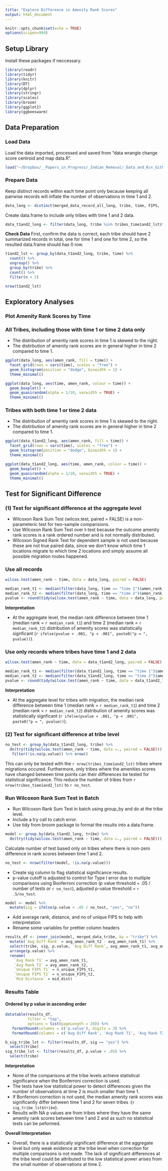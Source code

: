 ```yaml
---
title: "Explore Difference in Amenity Rank Scores"
output: html_document
---
```


```r

knitr::opts_chunk$set(echo = TRUE)
options(scipen=999)

```

## Setup Library
Install these packages if neccessary.
```r

library(readr)
library(tidyr)
library(knitr)
library(DT)
library(dplyr)
library(stringr)
library(scales)
library(broom)
library(ggplot2)
library(ggbeeswarm)

```

## Data Preparation

### Load Data
Load the data imported, processed and saved from "data wrangle change score centroid and map data.R".
```r

load("~/Dropbox/__Papers_in_Progress/_Indian_Removal/_Data_and_R/x_Github/tribal_lands/R_Analysis/processed_data.RData")

```

### Prepare Data

Keep distinct records within each time point only because keeping all pairwise records will inflate the number of observations in time 1 and 2.
```r

data_long <- distinct(merged_data_record_all_long, tribe, time, FIPS, .keep_all = TRUE)

```

Create data.frame to include only tribes with time 1 and 2 data.
```r

data_t1and2_long <- filter(data_long, tribe %in% tribes_time1and2_lst$tribe)

```

**Check Data**
First, confirm the data is correct, each tribe should have 2 summarized records in total, one for time 1 and one for time 2, so the resulted data.frame should has 0 row.
```r
t1and2_lst <- group_by(data_t1and2_long, tribe, time) %>% 
  count() %>%
  ungroup() %>%
  group_by(tribe) %>%
  count() %>%
  filter(n < 2)

nrow(t1and2_lst)
```


## Exploratory Analyses

### Plot Amenity Rank Scores by Time
### All Tribes, including those with time 1 or time 2 data only

* The distribution of amentiy rank scores in time 1 is skewed to the right.
* The distirbution of amenity rank scores are in general higher in time 2 compared to time 1.

```r

ggplot(data_long, aes(amen_rank, fill = time)) +
  facet_grid(rows = vars(time), scales = "free") +
  geom_histogram(position = "dodge", binwidth = 1) +
  theme_minimal()

ggplot(data_long, aes(time, amen_rank, colour = time)) +
  geom_boxplot() +
  geom_quasirandom(alpha = 1/10, varwidth = TRUE) +
  theme_minimal()

```

### Tribes with both time 1 or time 2 data

* The distribution of amentiy rank scores in time 1 is skewed to the right.
* The distirbution of amenity rank scores are in general higher in time 2 compared to time 1.

```r

ggplot(data_t1and2_long, aes(amen_rank, fill = time)) +
  facet_grid(rows = vars(time), scales = "free") +
  geom_histogram(position = "dodge", binwidth = 1) +
  theme_minimal()

ggplot(data_t1and2_long, aes(time, amen_rank, colour = time)) +
  geom_boxplot() +
  geom_quasirandom(alpha = 1/10, varwidth = TRUE) +
  theme_minimal()

```


## Test for Significant Difference

### (1) Test for significant difference at the aggregate level

* Wilcoxon Rank Sum Test (wilcox.test, paired = FALSE) is a non-parameteric test for two-sample comparisions.
* Use Wilcoxon Rank Sum Test over t-test because the outcome amenity rank scores is a rank ordered number and is not normally distributed.
* Wilcoxon Signed Rank Test for dependent sample is not used because these are not true paired data, since we don't know which time 1 locations migrate to which time 2 locations and simply assume all possible migration routes happened.

### Use all records

```r

wilcox.test(amen_rank ~ time, data = data_long, paired = FALSE)

```

```r

median_rank_t1 <- median(filter(data_long, time == "time 1")$amen_rank, na.rm = T)
median_rank_t2 <- median(filter(data_long, time == "time 2")$amen_rank, na.rm = T)
pvalue <- round(tidy(wilcox.test(amen_rank ~ time, data = data_long, paired = FALSE))$p.value, 3)

```

**Interpretation**

* At the aggregate level, the median rank difference between time 1 (median rank = `r median_rank_t1`) and time 2 (median rank = `r median_rank_t2`) distribution of amenity scores was statistically signficant (`r ifelse(pvalue < .001, "p < .001", paste0("p = ", pvalue))`).

### Use only records where tribes have time 1 and 2 data

```r
wilcox.test(amen_rank ~ time, data = data_t1and2_long, paired = FALSE)
```

```r

median_rank_t1 <- median(filter(data_t1and2_long, time == "time 1")$amen_rank, na.rm = T)
median_rank_t2 <- median(filter(data_t1and2_long, time == "time 2")$amen_rank, na.rm = T)
pvalue <- round(tidy(wilcox.test(amen_rank ~ time, data = data_t1and2_long, paired = FALSE))$p.value, 3)

```

**Interpretation**

* At the aggregate level for tribes with migration, the median rank difference between time 1 (median rank = `r median_rank_t1`) and time 2 (median rank = `r median_rank_t2`) distribution of amenity scores was statistically signficant (`r ifelse(pvalue < .001, "p < .001",  paste0("p = ", pvalue))`).


### (2) Test for significant difference at tribe level

```r
no_test <- group_by(data_t1and2_long, tribe) %>%
  do(try(tidy(wilcox.test(amen_rank ~ time, data =., paired = FALSE)))) %>%
   filter(!is.na(p.value)) %>% nrow()
```

This can only be tested with the `r nrow(tribes_time1and2_lst)` tribes where migrations occured. Furthermore, only tribes where the amenities scores have changed between time points can their differences be tested for statistical significance. This reduce the number of tribes from `r nrow(tribes_time1and2_lst)` to `r no_test`.

### Run Wilcoxon Rank Sum Test in Batch

* Run Wilcoxon Rank Sum Test in batch using group_by and do at the tribe level.
* Include a try call to catch error.
* Use tidy from broom package to format the results into a data.frame.

```r

model <- group_by(data_t1and2_long, tribe) %>%
  do(try(tidy(wilcox.test(amen_rank ~ time, data =., paired = FALSE))))

```

Calculate number of test based only on tribes where there is non-zero difference in rank scores between time 1 and 2.

```r

no_test <- nrow(filter(model, !is.na(p.value)))

```

* Create sig column to flag statistical significance results. 
* p-value cutoff is adjusted to control for Type I error due to multiple comparisons using Bonferroni correction (p value threshold = .05 / number of tests or `r no_test`), adjusted p-value threshold = `r .5/no_test`.  

```r

model <- model %>%
  mutate(sig = ifelse(p.value < .05 / no_test, "yes", "no"))

```

* Add average rank, distance, and no of unique FIPS to help with interpretation
* Rename some variables for prettier column headers

```r

results_df <- inner_join(model, merged_data_tribe, by = "tribe") %>%
  mutate(`Avg Diff Rank` = avg_amen_rank_t2 - avg_amen_rank_t1) %>%
  select(tribe, sig, p.value, `Avg Diff Rank`, avg_amen_rank_t1, avg_amen_rank_t2, n_unique_FIPS_t1, n_unique_FIPS_t2, mid_dist) %>%
  arrange(p.value) %>%
  rename(
    `Avg Rank T1` = avg_amen_rank_t1,
    `Avg Rank T2` = avg_amen_rank_t2,
    `Unique FIPS T1` = n_unique_FIPS_t1,
    `Unique FIPS T2` = n_unique_FIPS_t2,
    `Mid Distance` = mid_dist)

```


### Results Table 
#### Ordered by p value in ascending order

```r

datatable(results_df,
          filter = "top",
          options = list(pageLength = 20)) %>%
   formatRound(columns = c('p.value'), digits = 3) %>%
   formatRound(columns = c('Avg Diff Rank', 'Avg Rank T1', 'Avg Rank T2', 'Mid Distance'), digits = 2)

```

```r

b_sig_tribe_lst <- filter(results_df, sig == "yes") %>%
  select(tribe)
sig_tribe_lst <- filter(results_df, p.value < .05) %>%
  select(tribe)

```

**Interpretation**

* None of the comparisons at the tribe levels achieve statistical significance when the Bonferroni correction is used.
* The tests have low statistical power to detect differences given the number of observations at time 2 is much smaller than time 1.
* If Bonferroni correction is not used, the median amenity rank scores was significantly differ between time 1 and 2 for seven tribes :(`r sig_tribe_lst$tribe`).
* Results with NA p values are from tribes where they have the same amenity rank scores between time 1 and 2 and as such no statistical tests can be peformed.

**Overall Interpretation**

* Overall, there is a statistically significant difference at the aggregate level but only weak evidence at the tribe level when correction for multiple comparisons is not made. The lack of significant differences at the tribe level could be attributed to the low statistical power arises from the small number of observations at time 2.
